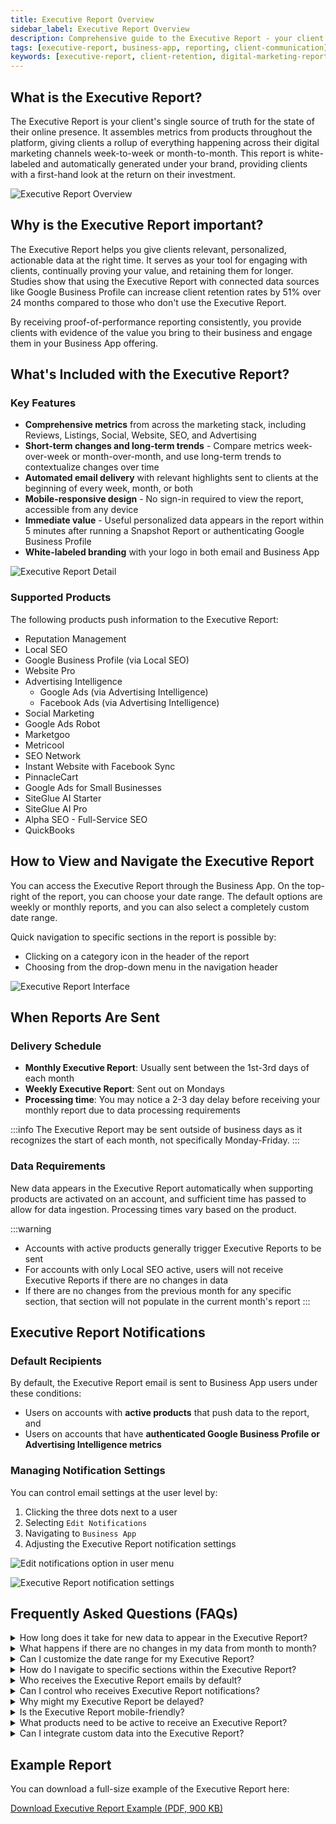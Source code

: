 ```yaml
---
title: Executive Report Overview
sidebar_label: Executive Report Overview
description: Comprehensive guide to the Executive Report - your client's single source of truth for their online presence and digital marketing performance.
tags: [executive-report, business-app, reporting, client-communication]
keywords: [executive-report, client-retention, digital-marketing-reports, automated-reporting]
---
```


## What is the Executive Report?

The Executive Report is your client's single source of truth for the state of their online presence. It assembles metrics from products throughout the platform, giving clients a rollup of everything happening across their digital marketing channels week-to-week or month-to-month. This report is white-labeled and automatically generated under your brand, providing clients with a first-hand look at the return on their investment.

![Executive Report Overview](./img/executive-report-overview.jpg)

## Why is the Executive Report important?

The Executive Report helps you give clients relevant, personalized, actionable data at the right time. It serves as your tool for engaging with clients, continually proving your value, and retaining them for longer. Studies show that using the Executive Report with connected data sources like Google Business Profile can increase client retention rates by 51% over 24 months compared to those who don't use the Executive Report.

By receiving proof-of-performance reporting consistently, you provide clients with evidence of the value you bring to their business and engage them in your Business App offering.

## What's Included with the Executive Report?

### Key Features

- **Comprehensive metrics** from across the marketing stack, including Reviews, Listings, Social, Website, SEO, and Advertising
- **Short-term changes and long-term trends** - Compare metrics week-over-week or month-over-month, and use long-term trends to contextualize changes over time
- **Automated email delivery** with relevant highlights sent to clients at the beginning of every week, month, or both
- **Mobile-responsive design** - No sign-in required to view the report, accessible from any device
- **Immediate value** - Useful personalized data appears in the report within 5 minutes after running a Snapshot Report or authenticating Google Business Profile
- **White-labeled branding** with your logo in both email and Business App

![Executive Report Detail](./img/executive-report-detail.jpg)

### Supported Products

The following products push information to the Executive Report:

- Reputation Management
- Local SEO
- Google Business Profile (via Local SEO)
- Website Pro
- Advertising Intelligence
  - Google Ads (via Advertising Intelligence)
  - Facebook Ads (via Advertising Intelligence)
- Social Marketing
- Google Ads Robot
- Marketgoo
- Metricool
- SEO Network
- Instant Website with Facebook Sync
- PinnacleCart
- Google Ads for Small Businesses
- SiteGlue AI Starter
- SiteGlue AI Pro
- Alpha SEO - Full-Service SEO
- QuickBooks

## How to View and Navigate the Executive Report

You can access the Executive Report through the Business App. On the top-right of the report, you can choose your date range. The default options are weekly or monthly reports, and you can also select a completely custom date range.

Quick navigation to specific sections in the report is possible by:
- Clicking on a category icon in the header of the report
- Choosing from the drop-down menu in the navigation header

![Executive Report Interface](./img/executive-report/er-overview-2.jpg)

## When Reports Are Sent

### Delivery Schedule

- **Monthly Executive Report**: Usually sent between the 1st-3rd days of each month
- **Weekly Executive Report**: Sent out on Mondays
- **Processing time**: You may notice a 2-3 day delay before receiving your monthly report due to data processing requirements

:::info
The Executive Report may be sent outside of business days as it recognizes the start of each month, not specifically Monday-Friday.
:::

### Data Requirements

New data appears in the Executive Report automatically when supporting products are activated on an account, and sufficient time has passed to allow for data ingestion. Processing times vary based on the product.

:::warning
- Accounts with active products generally trigger Executive Reports to be sent
- For accounts with only Local SEO active, users will not receive Executive Reports if there are no changes in data
- If there are no changes from the previous month for any specific section, that section will not populate in the current month's report
:::

## Executive Report Notifications

### Default Recipients

By default, the Executive Report email is sent to Business App users under these conditions:

- Users on accounts with **active products** that push data to the report, and
- Users on accounts that have **authenticated Google Business Profile or Advertising Intelligence metrics**

### Managing Notification Settings

You can control email settings at the user level by:

1. Clicking the three dots next to a user
2. Selecting `Edit Notifications`
3. Navigating to `Business App`
4. Adjusting the Executive Report notification settings

![Edit notifications option in user menu](./img/edit-notifications-1.jpg)

![Executive Report notification settings](./img/edit-notifications-2.jpg)

## Frequently Asked Questions (FAQs)

<details>
<summary>How long does it take for new data to appear in the Executive Report?</summary>

New data appears automatically when supporting products are activated on an account, with processing times varying by product. After running a Snapshot Report or authenticating Google Business Profile, useful data appears within 5 minutes.
</details>

<details>
<summary>What happens if there are no changes in my data from month to month?</summary>

If there are no changes from the previous month for any specific section of the report, that section will not populate in the current month's report. For accounts with only Local SEO active, you won't receive Executive Reports if there are no data changes.
</details>

<details>
<summary>Can I customize the date range for my Executive Report?</summary>

Yes, you can choose weekly or monthly reports as defaults, or select a completely custom date range using the date selector in the top-right of the report.
</details>

<details>
<summary>How do I navigate to specific sections within the Executive Report?</summary>

You can quickly navigate to specific sections by clicking on category icons in the header or choosing from the drop-down menu in the navigation header.
</details>

<details>
<summary>Who receives the Executive Report emails by default?</summary>

Business App users on accounts with active products that push data to the report, and users on accounts that have authenticated Google Business Profile or Advertising Intelligence metrics.
</details>

<details>
<summary>Can I control who receives Executive Report notifications?</summary>

Yes, you can control email settings at the user level through the user menu by selecting "Edit Notifications" and adjusting the Executive Report notification settings.
</details>

<details>
<summary>Why might my Executive Report be delayed?</summary>

The Executive Report processes large amounts of data, so you may notice a 2-3 day delay before receiving your monthly report. This ensures all data is properly compiled and accurate.
</details>

<details>
<summary>Is the Executive Report mobile-friendly?</summary>

Yes, the Executive Report is mobile-responsive and can be viewed from any device. No sign-in is required to view the report.
</details>

<details>
<summary>What products need to be active to receive an Executive Report?</summary>

You need active products that push data to the report, such as Reputation Management, Local SEO, Website Pro, Advertising Intelligence, Social Marketing, and others listed in the supported products section.
</details>

<details>
<summary>Can I integrate custom data into the Executive Report?</summary>

Yes, custom data integrations are supported via API. You can work with your account representative for custom integrations through the Marketplace APIs.
</details>

## Example Report

You can download a full-size example of the Executive Report here:

[Download Executive Report Example (PDF, 900 KB)](/pdf/Vendasta_Executive_Report_Full_Size_Example.pdf)